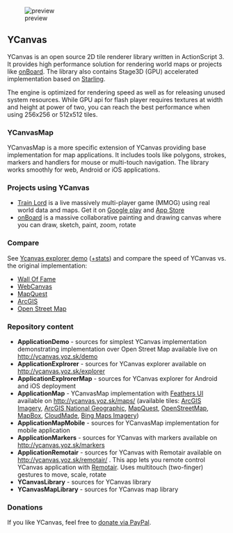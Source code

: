 
[[File:http://ycanvas.yoz.sk/images/preview.jpg|preview]]

== YCanvas ==
YCanvas is an open source 2D tile renderer library written in ActionScript 3. It provides high performance solution for rendering world maps or projects like [http://onboard.yoz.sk onBoard]. The library also contains Stage3D (GPU) accelerated implementation based on [http://gamua.com/starling/ Starling].

The engine is optimized for rendering speed as well as for releasing unused system resources. While GPU api for flash player requires textures at width and height at power of two, you can reach the best performance when using 256x256 or 512x512 tiles.

=== YCanvasMap ===
YCanvasMap is a more specific extension of YCanvas providing base implementation for map applications. It includes tools like polygons, strokes, markers and handlers for mouse or multi-touch navigation. The library works smoothly for web, Android or iOS applications.

=== Projects using YCanvas ===
* [http://trainlord.com Train Lord] is a live massively multi-player game (MMOG) using real world data and maps. Get it on [https://play.google.com/store/apps/details?id=air.com.trainlord.ApplicationAndroid Google play] and [https://itunes.apple.com/WebObjects/MZStore.woa/wa/viewSoftware?id=661042774&mt=8 App Store]
* [http://onboard.yoz.sk/ onBoard] is a massive collaborative painting and drawing canvas where you can draw, sketch, paint, zoom, rotate

=== Compare ===
See [http://ycanvas.yoz.sk/explorer Ycanvas explorer demo] ([http://ycanvas.yoz.sk/explorer/?debug=true +stats]) and compare the speed of YCanvas vs. the original implementation:
* [http://wall-of-fame.com Wall Of Fame]
* [http://webcanvas.com WebCanvas]
* [http://www.mapquest.com MapQuest]
* [http://www.esri.com/software/arcgis/index.html ArcGIS]
* [http://www.openstreetmap.org Open Street Map]

=== Repository content ===
* '''ApplicationDemo''' - sources for simplest YCanvas implementation demonstrating implementation over Open Street Map available live on http://ycanvas.yoz.sk/demo
* '''ApplicationExplrorer''' - sources for YCanvas explorer available on http://ycanvas.yoz.sk/explorer
* '''ApplicationExplrorerMap''' - sources for YCanvas explorer for Android and iOS deployment
* '''ApplicationMap''' - YCanvasMap implementation with [http://feathersui.com/ Feathers UI] available on http://ycanvas.yoz.sk/maps/ (available tiles: [http://www.arcgis.com/features/ ArcGIS Imagery], [http://www.arcgis.com/features/ ArcGIS National Geographic], [http://www.mapquest.com/ MapQuest], [http://www.openstreetmap.org/ OpenStreetMap], [http://www.mapbox.com/ MapBox], [http://cloudmade.com/ CloudMade], [http://www.bing.com/maps/ Bing Maps Imagery])
* '''ApplicationMapMobile''' - sources for YCanvasMap implementation for mobile application
* '''ApplicationMarkers''' - sources for YCanvas with markers available on http://ycanvas.yoz.sk/markers
* '''ApplicationRemotair''' - sources for YCanvas with Remotair available on http://ycanvas.yoz.sk/remotair/ . This app lets you remote control YCanvas application with [http://remotair.yoz.sk Remotair]. Uses multitouch (two-finger) gestures to move, scale, rotate
* '''YCanvasLibrary''' - sources for YCanvas library
* '''YCanvasMapLibrary''' - sources for YCanvas map library

=== Donations ===
If you like YCanvas, feel free to [http://ycanvas.yoz.sk/donate.html donate via PayPal].